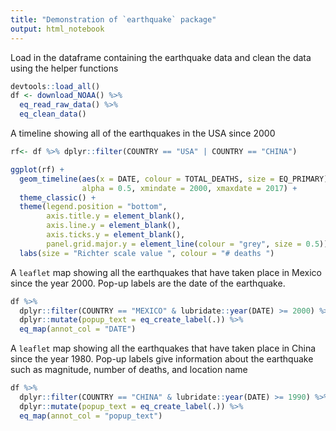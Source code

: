 ```yaml
---
title: "Demonstration of `earthquake` package"
output: html_notebook
---
```


Load in the dataframe containing the earthquake data and clean the data using the helper functions
```r
devtools::load_all()
df <- download_NOAA() %>%
  eq_read_raw_data() %>%
  eq_clean_data()
```

A timeline showing all of the earthquakes in the USA since 2000
```r
rf<- df %>% dplyr::filter(COUNTRY == "USA" | COUNTRY == "CHINA")

ggplot(rf) +
  geom_timeline(aes(x = DATE, colour = TOTAL_DEATHS, size = EQ_PRIMARY), 
                alpha = 0.5, xmindate = 2000, xmaxdate = 2017) +
  theme_classic() +
  theme(legend.position = "bottom",
        axis.title.y = element_blank(), 
        axis.line.y = element_blank(), 
        axis.ticks.y = element_blank(),
        panel.grid.major.y = element_line(colour = "grey", size = 0.5)) +
  labs(size = "Richter scale value ", colour = "# deaths ")
```

A `leaflet` map showing all the earthquakes that have taken place in Mexico since the year 2000.  Pop-up labels are the date of the earthquake.
```r
df %>% 
  dplyr::filter(COUNTRY == "MEXICO" & lubridate::year(DATE) >= 2000) %>%
  dplyr::mutate(popup_text = eq_create_label(.)) %>% 
  eq_map(annot_col = "DATE")
```

A `leaflet` map showing all the earthquakes that have taken place in China since the year 1980.  Pop-up labels give information about the earthquake such as magnitude, number of deaths, and location name 
```r
df %>% 
  dplyr::filter(COUNTRY == "CHINA" & lubridate::year(DATE) >= 1990) %>%
  dplyr::mutate(popup_text = eq_create_label(.)) %>% 
  eq_map(annot_col = "popup_text")
```

